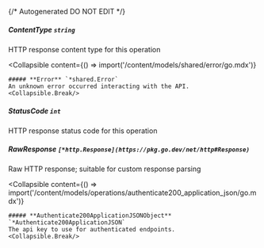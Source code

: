 {/* Autogenerated DO NOT EDIT  */}

##### **ContentType** `string`
HTTP response content type for this operation

<Collapsible
    content={() => import('/content/models/shared/error/go.mdx')}
>
    ##### **Error** `*shared.Error`
    An unknown error occurred interacting with the API.
    <Collapsible.Break/>
</Collapsible>

##### **StatusCode** `int`
HTTP response status code for this operation

##### **RawResponse** `[*http.Response](https://pkg.go.dev/net/http#Response)`
Raw HTTP response; suitable for custom response parsing

<Collapsible
    content={() => import('/content/models/operations/authenticate200_application_json/go.mdx')}
>
    ##### **Authenticate200ApplicationJSONObject** `*Authenticate200ApplicationJSON`
    The api key to use for authenticated endpoints.
    <Collapsible.Break/>
</Collapsible>


